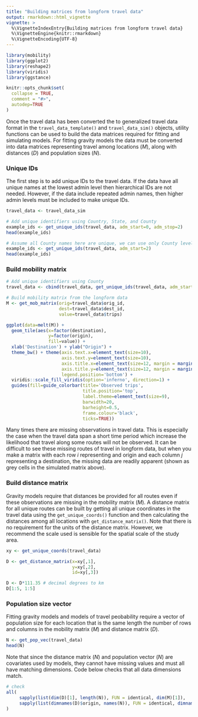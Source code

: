 ```yaml
---
title: "Building matrices from longform travel data"
output: rmarkdown::html_vignette
vignette: >
  %\VignetteIndexEntry{Building matrices from longform travel data}
  %\VignetteEngine{knitr::rmarkdown}
  %\VignetteEncoding{UTF-8}
---
```



```r
library(mobility)
library(ggplot2)
library(reshape2)
library(viridis)
library(ggstance)

knitr::opts_chunk$set(
  collapse = TRUE,
  comment = "#>",
  autodep=TRUE
)
```


Once the travel data has been converted the to generalized travel data format in the `travel_data_template()` and `travel_data_sim()` objects, utility functions can be used to build the data matrices required for fitting and simulating models. For fitting gravity models the data must be converted into data matrices representing travel among locations ($M$), along with distances ($D$) and population sizes ($N$). 


### Unique IDs
The first step is to add unique IDs to the travel data. If the data have all unique names at the lowest admin level then hierarchical IDs are not needed. However, if the data include repeated admin names, then higher admin levels must be included to make unique IDs.

```r
travel_data <- travel_data_sim

# Add unique identifiers using Country, State, and County
example_ids <- get_unique_ids(travel_data, adm_start=0, adm_stop=2)
head(example_ids)

# Assume all County names here are unique, we can use only County level as ID.
example_ids <- get_unique_ids(travel_data, adm_start=2)
head(example_ids)
```


### Build mobility matrix
```r
# Add unique identifiers using County
travel_data <- cbind(travel_data, get_unique_ids(travel_data, adm_start=2))

# Build mobility matrix from the longform data
M <- get_mob_matrix(orig=travel_data$orig_id,
                    dest=travel_data$dest_id,
                    value=travel_data$trips)
```
```r
ggplot(data=melt(M)) +
  geom_tile(aes(x=factor(destination),
                y=factor(origin),
                fill=value)) +
  xlab('Destination') + ylab("Origin") +
  theme_bw() + theme(axis.text.x=element_text(size=10),
                     axis.text.y=element_text(size=10),
                     axis.title.x=element_text(size=12, margin = margin(t = 15)),
                     axis.title.y=element_text(size=12, margin = margin(r = 15)),
                     legend.position='bottom') +
  viridis::scale_fill_viridis(option='inferno', direction=1) +
  guides(fill=guide_colorbar(title='Observed trips',
                             title.position='top',
                             label.theme=element_text(size=9),
                             barwidth=20,
                             barheight=0.5,
                             frame.colour='black',
                             ticks=TRUE))
```

Many times there are missing observations in travel data. This is especially the case when the travel data span a short time period which increase the likelihood that travel along some routes will not be observed. It can be difficult to see these missing routes of travel in longform data, but when you make a matrix with each row $i$ representing and origin and each column $j$ representing a destination, the missing data are readily apparent (shown as grey cells in the simulated matrix above).


### Build distance matrix
Gravity models require that distances be provided for all routes even if these observations are missing in the mobility matrix ($M$). A distance matrix for all unique routes can be built by getting all unique coordinates in the travel data using the `get_unique_coords()` function and then calculating the distances among all locations with `get_distance_matrix()`. Note that there is no requirement for the units of the distance matrix. However, we recommend the scale used is sensible for the spatial scale of the study area.

```r
xy <- get_unique_coords(travel_data)

D <- get_distance_matrix(x=xy[,1],
                         y=xy[,2],
                         id=xy[,3])

D <- D*111.35 # decimal degrees to km
D[1:5, 1:5]
```

### Population size vector
Fitting gravity models and models of travel peobability require a vector of population size for each location that is the same length the number of rows and columns in the mobility matrix ($M$) and distance matrix ($D$).

```r
N <- get_pop_vec(travel_data)
head(N)
```

Note that since the distance matrix ($N$) and population vector ($N$) are covariates used by models, they cannot have missing values and must all have matching dimensions. Code below checks that all data dimensions match. 
```r
# check
all(
     sapply(list(dim(D)[1], length(N)), FUN = identical, dim(M)[1]),
     sapply(list(dimnames(D)$origin, names(N)), FUN = identical, dimnames(M)$origin)
)
```
